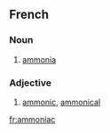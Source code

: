 ==French==

===Noun===
{{fr-noun-unc|m}}

# {{inorganic compound|lang=fr}} [[ammonia]]

===Adjective===
{{fr-adj|feminine=ammoniaque}}

# {{inorganic chemistry|lang=fr}} [[ammonic]], [[ammonical]]

[[fr:ammoniac]]